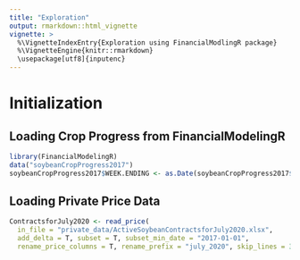 ```yaml
---
title: "Exploration"
output: rmarkdown::html_vignette
vignette: >
  %\VignetteIndexEntry{Exploration using FinancialModlingR package}
  %\VignetteEngine{knitr::rmarkdown}
  \usepackage[utf8]{inputenc}
---
```


# Initialization

## Loading Crop Progress from FinancialModelingR

```r
library(FinancialModelingR)
data("soybeanCropProgress2017")
soybeanCropProgress2017$WEEK.ENDING <- as.Date(soybeanCropProgress2017$WEEK.ENDING, "%Y-%m-%d")
```

## Loading Private Price Data

```r
ContractsforJuly2020 <- read_price(
  in_file = "private_data/ActiveSoybeanContractsforJuly2020.xlsx",
  add_delta = T, subset = T, subset_min_date = "2017-01-01",
  rename_price_columns = T, rename_prefix = "july_2020", skip_lines = 3)
```

